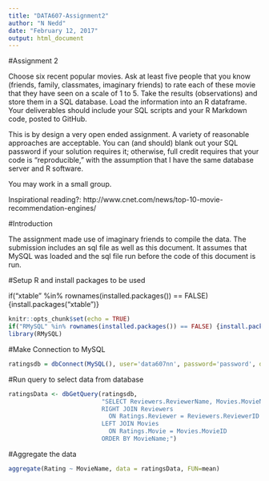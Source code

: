 ```yaml
---
title: "DATA607-Assignment2"
author: "N Nedd"
date: "February 12, 2017"
output: html_document
---
```


#Assignment 2

Choose six recent popular movies. Ask at least five people that you know (friends, family, classmates, imaginary friends) to rate each of these movie that they have seen on a scale of 1 to 5. Take the results (observations) and store them in a SQL database. Load the information into an R dataframe.
Your deliverables should include your SQL scripts and your R Markdown code, posted to GitHub.

This is by design a very open ended assignment. A variety of reasonable approaches are acceptable. You can (and should) blank out your SQL password if your solution requires it; otherwise, full credit requires that your code is "reproducible," with the assumption that I have the same database server and R software.

You may work in a small group.

Inspirational reading?: http://www.cnet.com/news/top-10-movie-recommendation-engines/

#Introduction

The assignment made use of imaginary friends to compile the data.  The submission includes an sql file as well as this document.  It assumes that MySQL was loaded and the sql file run before the code of this document is run.

#Setup R and install packages to be used

if("xtable" %in% rownames(installed.packages()) == FALSE) {install.packages("xtable")}
```r
knitr::opts_chunk$set(echo = TRUE)
if("RMySQL" %in% rownames(installed.packages()) == FALSE) {install.packages("RMySQL")}
library(RMySQL)
```

#Make Connection to MySQL

```r
ratingsdb = dbConnect(MySQL(), user='data607nn', password='password', dbname='data607Assignment2nn', host='localhost')
```


#Run query to select data from database

```r
ratingsData <- dbGetQuery(ratingsdb,
                          "SELECT Reviewers.ReviewerName, Movies.MovieName, Ratings.Rating FROM Ratings
                          RIGHT JOIN Reviewers
	                        ON Ratings.Reviewer = Reviewers.ReviewerID
                          LEFT JOIN Movies
	                        ON Ratings.Movie = Movies.MovieID
                          ORDER BY MovieName;")
```
                          
#Aggregate the data
```r
aggregate(Rating ~ MovieName, data = ratingsData, FUN=mean)
```



